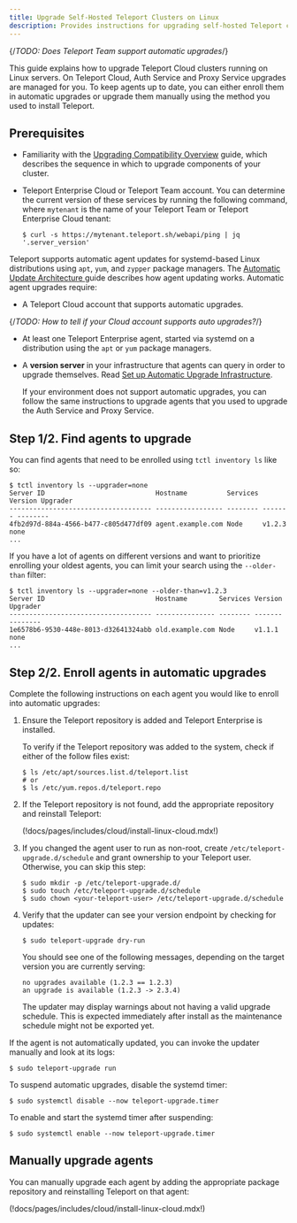 ```yaml
---
title: Upgrade Self-Hosted Teleport Clusters on Linux
description: Provides instructions for upgrading self-hosted Teleport clusters that run on Linux servers. 
---
```


{/*TODO: Does Teleport Team support automatic upgrades*/}

This guide explains how to upgrade Teleport Cloud clusters running on Linux
servers. On Teleport Cloud, Auth Service and Proxy Service upgrades are managed
for you. To keep agents up to date, you can either enroll them in automatic
upgrades or upgrade them manually using the method you used to install Teleport.

## Prerequisites

- Familiarity with the [Upgrading Compatibility Overview](./overview.mdx) guide,
  which describes the sequence in which to upgrade components of your cluster.

- Teleport Enterprise Cloud or Teleport Team account. You can determine the
  current version of these services by running the following command, where
  `mytenant` is the name of your Teleport Team or Teleport Enterprise Cloud
  tenant:

  ```code
  $ curl -s https://mytenant.teleport.sh/webapi/ping | jq '.server_version'
  ```

Teleport supports automatic agent updates for systemd-based Linux distributions
using `apt`, `yum`, and `zypper` package managers. The [Automatic Update Architecture
](../../architecture/agent-update-management.mdx) guide describes how agent
updating works. Automatic agent upgrades require:

- A Teleport Cloud account that supports automatic upgrades.

{/*TODO: How to tell if your Cloud account supports auto upgrades?*/}

- At least one Teleport Enterprise agent, started via systemd on a distribution
  using the `apt` or `yum` package managers.
- A **version server** in your infrastructure that agents can query in order to
  upgrade themselves. Read [Set up Automatic Upgrade
  Infrastructure](./self-hosted-automatic-agent-updates.mdx).

  If your environment does not support automatic upgrades, you can follow the
  same instructions to upgrade agents that you used to upgrade the Auth Service
  and Proxy Service.

## Step 1/2. Find agents to upgrade

You can find agents that need to be enrolled using `tctl inventory ls` like so:

```code
$ tctl inventory ls --upgrader=none
Server ID                            Hostname          Services Version Upgrader
------------------------------------ ----------------- -------- ------- --------
4fb2d97d-884a-4566-b477-c805d477df09 agent.example.com Node     v1.2.3  none
...
```

If you have a lot of agents on different versions and want to prioritize enrolling
your oldest agents, you can limit your search using the `--older-than` filter:

```code
$ tctl inventory ls --upgrader=none --older-than=v1.2.3
Server ID                            Hostname        Services Version Upgrader
------------------------------------ --------------- -------- ------- --------
1e6578b6-9530-448e-8013-d32641324abb old.example.com Node     v1.1.1  none
...
```

## Step 2/2. Enroll agents in automatic upgrades

Complete the following instructions on each agent you would like to enroll into
automatic upgrades:

1. Ensure the Teleport repository is added and Teleport Enterprise is installed.

   To verify if the Teleport repository was added to the system, check if either of
   the follow files exist:
   
   ```code
   $ ls /etc/apt/sources.list.d/teleport.list
   # or
   $ ls /etc/yum.repos.d/teleport.repo
   ```

1. If the Teleport repository is not found, add the appropriate repository and
   reinstall Teleport:

   (!docs/pages/includes/cloud/install-linux-cloud.mdx!)

1. If you changed the agent user to run as non-root, create
   `/etc/teleport-upgrade.d/schedule` and grant ownership to your Teleport user.
   Otherwise, you can skip this step:

   ```code
   $ sudo mkdir -p /etc/teleport-upgrade.d/
   $ sudo touch /etc/teleport-upgrade.d/schedule
   $ sudo chown <your-teleport-user> /etc/teleport-upgrade.d/schedule
   ```

1. Verify that the updater can see your version endpoint by checking for
   updates:

   ```code
   $ sudo teleport-upgrade dry-run
   ```
   
   You should see one of the following messages, depending on the target version
   you are currently serving:
   
   ```text
   no upgrades available (1.2.3 == 1.2.3)
   an upgrade is available (1.2.3 -> 2.3.4)
   ```

   The updater may display warnings about not having a valid upgrade schedule.
   This is expected immediately after install as the maintenance schedule might
   not be exported yet.

If the agent is not automatically updated, you can invoke the updater manually
and look at its logs:

```code
$ sudo teleport-upgrade run
```

To suspend automatic upgrades, disable the systemd timer:

```code
$ sudo systemctl disable --now teleport-upgrade.timer
```

To enable and start the systemd timer after suspending:

```code
$ sudo systemctl enable --now teleport-upgrade.timer
```

## Manually upgrade agents

You can manually upgrade each agent by adding the appropriate package repository
and reinstalling Teleport on that agent:

(!docs/pages/includes/cloud/install-linux-cloud.mdx!)
